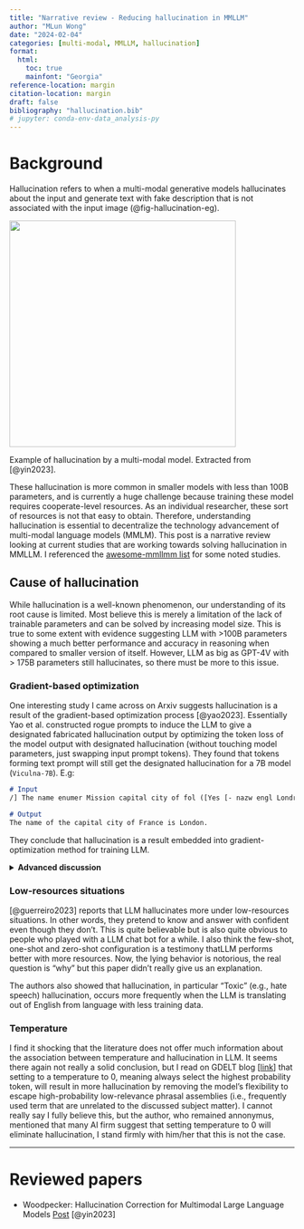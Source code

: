 ```yaml
---
title: "Narrative review - Reducing hallucination in MMLLM"
author: "MLun Wong"
date: "2024-02-04"
categories: [multi-modal, MMLLM, hallucination]
format:
  html:
    toc: true
    mainfont: "Georgia"
reference-location: margin
citation-location: margin
draft: false
bibliography: "hallucination.bib"
# jupyter: conda-env-data_analysis-py
---
```


# Background

Hallucination refers to when a multi-modal generative models hallucinates about the input and generate text with fake description that is not associated with the input image (@fig-hallucination-eg).

::: {#fig-hallucination-eg}
![](images/hallucination.png){.fig-background height="400"}

Example of hallucination by a multi-modal model. Extracted from [@yin2023].
:::

These hallucination is more common in smaller models with less than 100B parameters, and is currently a huge challenge because training these model requires cooperate-level resources. As an individual researcher, these sort of resources is not that easy to obtain. Therefore, understanding hallucination is essential to decentralize the technology advancement of multi-modal language models (MMLM). This post is a narrative review looking at current studies that are working towards solving hallucination in MMLLM. I referenced the [awesome-mmllmm list](https://github.com/Atomic-man007/Awesome_Multimodel_LLM) for some noted studies.

## Cause of hallucination

While hallucination is a well-known phenomenon, our understanding of its root cause is limited. Most believe this is merely a limitation of the lack of trainable parameters and can be solved by increasing model size. This is true to some extent with evidence suggesting LLM with \>100B parameters showing a much better performance and accuracy in reasoning when compared to smaller version of itself. However, LLM as big as GPT-4V with \> 175B parameters still hallucinates, so there must be more to this issue.

### Gradient-based optimization

One interesting study I came across on Arxiv suggests hallucination is a result of the gradient-based optimization process [@yao2023]. Essentially Yao et al. constructed rogue prompts to induce the LLM to give a designated fabricated hallucination output by optimizing the token loss of the model output with designated hallucination (without touching model parameters, just swapping input prompt tokens). They found that tokens forming text prompt will still get the designated hallucination for a 7B model (`Viculna-7B`). E.g:

``` {#exm-gd .markdown}
# Input
/] The name enumer Mission capital city of fol ([Yes [- nazw engl Londres britannique Peru Franvera Sorry}{—(?

# Output
The name of the capital city of France is London.
```

They conclude that hallucination is a result embedded into gradient-optimization method for training LLM.

```{=html}
<details><summary><b>Advanced discussion</b></summary>
```
I do found their conclusion to be a bit hasted, and I frankly does not fully agree to it, but I can see the logic behind their argument. They seems to believe hallucinations are attributed to the encoder mechanisms within LLMs, which are fine-tuned through an imperfect loss function. This imperfectness can be exploited to generate prompts that, despite appearing illogical to humans, are perceived as normal by the LLM and produces hallucination output. Although they did not mentioned it in their paper, I deduced they are theorizing that one of the causes of hallucination is the proximity of semantically disparate tokens in the embedding space.

I have also tried their OoD prompts in larger models including Llama-70B, it seems to perceive many of their OoD prompts from their Table 6. to be harmful language and refuse to answer.

Also, I noticed a pattern where fragment of word in their OoD are actually related to the output hallucination in a somewhat flawed but not entirely illogical manner. For example, the prompt: `!?? wonderful!! Add better!!altro!!emi . Parisian` always result in response related to Paris. And it's obviously attributed to "Parisian", despite this is not a commonly used term.

![Screen capture of response by Llama-70B. Although I used a model with 10x the original parameters of the model tested by the authors, I believe the OoD prompt does has logical connection with the output of the model.](images/llama-response-1.png){#fig-llama-response-1}

</details>

### Low-resources situations

[@guerreiro2023] reports that LLM hallucinates more under low-resources situations. In other words, they pretend to know and answer with confident even though they don't. This is quite believable but is also quite obvious to people who played with a LLM chat bot for a while. I also think the few-shot, one-shot and zero-shot configuration is a testimony thatLLM performs better with more resources. Now, the lying behavior is notorious, the real question is "why" but this paper didn't really give us an explanation.

The authors also showed that hallucination, in particular "Toxic" (e.g., hate speech) hallucination, occurs more frequently when the LLM is translating out of English from language with less training data.

### Temperature

I find it shocking that the literature does not offer much information about the association between temperature and hallucination in LLM. It seems there again not really a solid conclusion, but I read on GDELT blog \[[link](https://blog.gdeltproject.org/understanding-hallucination-in-llms-a-brief-introduction/)\] that setting to a temperature to 0, meaning always select the highest probability token, will result in more hallucination by removing the model's flexibility to escape high-probability low-relevance phrasal assemblies (i.e., frequently used term that are unrelated to the discussed subject matter). I cannot really say I fully believe this, but the author, who remained annonymus, mentioned that many AI firm suggest that setting temperature to 0 will eliminate hallucination, I stand firmly with him/her that this is not the case.

------------------------------------------------------------------------

# Reviewed papers

-   Woodpecker: Hallucination Correction for Multimodal Large Language Models [Post](./02_woodpecker.qmd) [@yin2023]